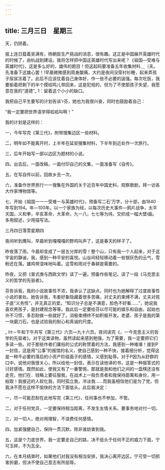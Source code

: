 ```yaml
---
---
---
```

title: 三月三日　星期三
---




天，仍阴着。

报上连日载着吴满有，杨朝臣生产挑战的消息，很有趣。这正是中国展开英雄时代的时候了，由杭战到建设。我将怎样把中国这英雄时代写出来呢？《祖国―受难与英雄时代》，这是多么好的，雄伟的题目！但这起码要准备五年收集材料＿〔夫。先准备下这雄心罢！!早晨微微感到周身酸痛，大约是夜间没穿衬衫睡，起来弄孩子尿尿冻着了。此后不应该仗着自己身体好，作一些不必要的逞强。每次吃饭，我要偷着把剩下的半个摸给鸣儿带回来，这是犯规的，但为了不使那孩子失望，我愿意在我的“道德”_ 1：留着这个小小的缺口。

我把自己平生要写的计划告诉’r芬，她也为我很兴奋，同时也鼓励着自己：

“我一定要把世界语学得呱呱叫啊！”

我的计划是这样的：

一，今年写完《第三代》，附带搜集边区一些材料。

二，明年如不能离开时，上半年在延安搜集材料，下半年到近处作一次旅行。

三，后年开始写一部以边区为题材的小说。

四，出去后，一面改稿，一面付印自己的文集，一面准备写《自传》。

五，在写自传以前，回故乡去一次。

六，准备作世界旅行一一搜集在外国的关于近百年中国史料，观察歌剧，拜一访各大作家博物馆等。

七，开始《祖国一一一受难一与英雄时代》，预备写二石’万字，分十部，由1840年写到194。年―100年。以一个家族为经，以每次历史大事件―鸦片战争，太平天国，义和拳，辛亥革命，大革命，九一八，七七等为纬，交织成一幅大壁i画。多用叙述，少用描写法。





三月四日落雪星期四


夜间听到鹰叫，早晨听到嘎嘎嘎的野鸡叫声了，这是春天的样子了。

昨夜落了雨，今晨却变成了一层五分厚的雪！整个山，只有我一个人起来，对于这宇宙的静谧，我，感到一种平安的喜悦。山谷间轻轻移动着一些银灰色的云气，雪粉还在落。雄鸡带湿味地叫着。这雪和雨对于春耕是需要的。

昨夜，又把《普式庚与西欧文学》读了一遍，预备作些笔记。读了一段《马克思主义的哲学的先驱者》。

芬告诉我，我的小说故事性不浓，我承认了这缺点，同时也为她解释了过度故事性小说的害处。她告诉我，韦娄好象隐藏着很多苦痛，对丈夫的束缚不满，丈夫对孩子底“义务性”，并无真正的爱。“知识分子总是不满意，脸色不好看……”，她说我喜欢男孩子，是封建观念等等。我此后一定要给芬以尽可能的娱乐和自由，起始也许不习惯，多忍耐做一些就好了。消极束缚终不如积极开发。老婆、孩子是我的第一块磨刀石，也是试验我的耐心和真诚的尺度。

_ Irt－午和下午共写《第三代》六页―九十六页。夜间读完《，一今克思主义的哲学的先驱者》。对于这类读物，虽然读起来感到勉强，为了需要，我一定要把它们多读一些。对于那些作者们庸俗的公式的称赞着的方法，我感到一种难堪！接到P一封信，这是用“公事”的报馆的名义，使自己感到一种不快，接着细分析，觉得这是一种不必要的落后的小资产阶级面子的感情，义感到耻辱。对于P因为从舒群的口中，说他对我很关心，所以给他一封信，表示在读他译的书，这是一种报答式的讨好感情。既然如此，使我又有了一番警惕，那就是我和他们之间的一盘棋还没有走完，他们在．钱略上要征服我，在战术上一般负责者和我保持距离和身份，用一般取！我接近的人软化我，同时孤立我，冷淡我……而我虽相信他们是为了党，但我决不愿在这样不愉快的方法下面低头。此后我决定：

一，尽一可能忍耐在此地写完《第三代》，任何事也不参加，不管。

二，对于任何党员，一定要保持相当距离，不发生友情关系。要事务地对付一切。

三，对一切人，绝对用理智，不浪费任何感情。

四，加紧强健自己，保持一贯沉默，除非谁妨害到我。

五，这是个力底世界，我一定要走自己的路，决不低头于任何不正的威力下面，宁可玉碎，不为瓦全。

六，在本月结束时，如果他们对我没有相当安排，我决心离开边区。宁可受一切损害折磨，但决不使自己意志有所屈辱。